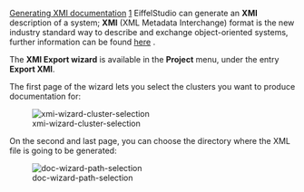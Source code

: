[[Property:title|Generating XMI documentation]]
[[Property:weight|1]]
EiffelStudio can generate an '''XMI''' description of a system; '''XMI''' (XML Metadata Interchange) format is the new industry standard way to describe and exchange object-oriented systems, further information can be found [http://www.omg.org/technology/xml/ here] . 

The '''XMI Export wizard''' is available in the '''Project''' menu, under the entry '''Export XMI'''. 

The first page of the wizard lets you select the clusters you want to produce documentation for:

[[Image:xmi-wizard-cluster-selection]]  

On the second and last page, you can choose the directory where the XML file is going to be generated:

[[Image:doc-wizard-path-selection]]  

{{seealso| '''See Also''' <br/>
[[Generating multi-format documentation|Generating multi-format documentation]]  }}




